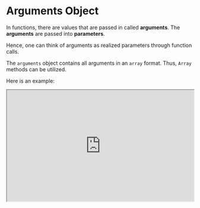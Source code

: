 

# Arguments Object

In functions, there are values that are passed in called **arguments**. The **arguments** are passed into **parameters**. 

Hence, one can think of arguments as realized parameters through function calls.

The `arguments` object contains all arguments in an `array` format. Thus, `Array` methods can be utilized.

Here is an example:

<iframe
    src="https://hlab.app/s/docs/argument_hbook"
    width="100%"
    height="300px"/>

:::info
One can find the size or amount of arguments via `arguments.length`
:::

- An important fact and example is the argument objects can be variable in size. 

    - That is, the function is defined so the user can enter 0, 1 or 2+ variables.

Here is an example, and how to implement a function for such a case:

<iframe
    src="https://hlab.app/s/docs/argsex1_hbook"
    width="100%"
    height="400px"/>

:::info
`arguments[]` start at index 0 like an `Array`. 

Also, `...params` is how you create a variable amount of arguments: this will be covered in the chapter "Parameters".
:::

Another example is changing an `argument`:

<iframe
    src="https://hlab.app/s/docs/argsex2_hbook"
    width="100%"
    height="400px"/>

<p>&nbsp;</p>
